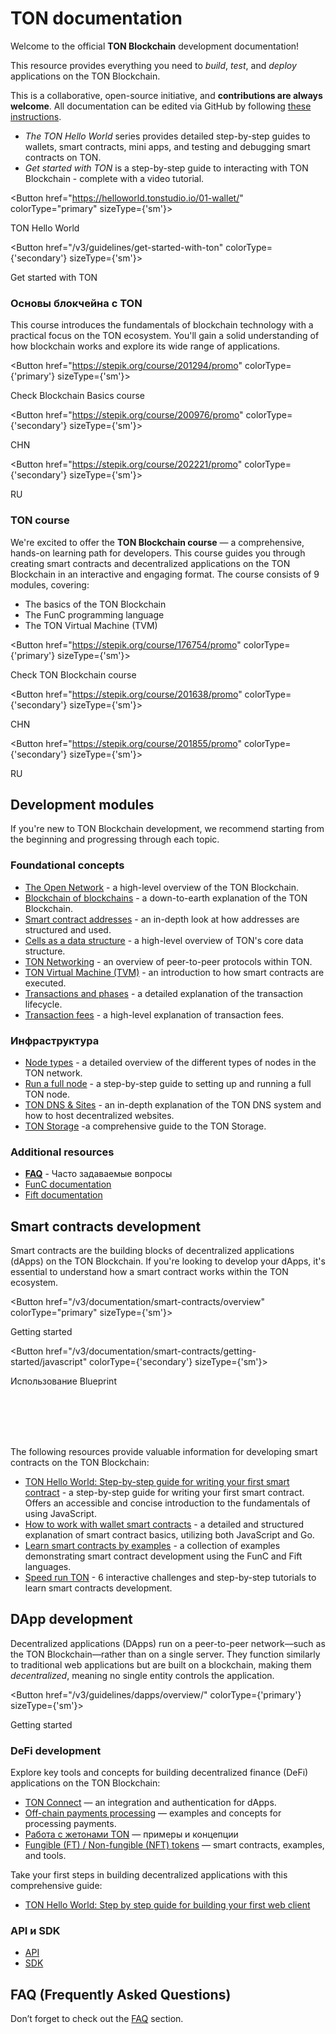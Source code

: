 

# TON documentation

Welcome to the official **TON Blockchain** development documentation!

This resource provides everything you need to _build_, _test_, and _deploy_ applications on the TON Blockchain.

This is a collaborative, open-source initiative, and **contributions are always welcome**. All documentation can be edited via GitHub by following [these instructions](/v3/contribute).

- _The TON Hello World_ series provides detailed step-by-step guides to wallets, smart contracts, mini apps, and testing and debugging smart contracts on TON.
- _Get started with TON_ is a step-by-step guide to interacting with TON Blockchain - complete with a video tutorial.

<Button href="https://helloworld.tonstudio.io/01-wallet/"
        colorType="primary" sizeType={'sm'}>

TON Hello World

</Button>

<Button href="/v3/guidelines/get-started-with-ton" colorType={'secondary'} sizeType={'sm'}>

Get started with TON

</Button>

### Основы блокчейна с TON

This course introduces the fundamentals of blockchain technology with a practical focus on the TON ecosystem. You'll gain a solid understanding of how blockchain works and explore its wide range of applications.

<Button href="https://stepik.org/course/201294/promo"
        colorType={'primary'} sizeType={'sm'}>

Check Blockchain Basics course

</Button>

<Button href="https://stepik.org/course/200976/promo"
        colorType={'secondary'} sizeType={'sm'}>

CHN

</Button>

<Button href="https://stepik.org/course/202221/promo"
        colorType={'secondary'} sizeType={'sm'}>

RU

</Button>

### TON course

We're excited to offer the **TON Blockchain course** — a comprehensive, hands-on learning path for developers. This course guides you through creating smart contracts and decentralized applications on the TON Blockchain in an interactive and engaging format.
The course consists of 9 modules, covering:

- The basics of the TON Blockchain
- The FunC programming language
- The TON Virtual Machine (TVM)

<Button href="https://stepik.org/course/176754/promo"
        colorType={'primary'} sizeType={'sm'}>

Check TON Blockchain course

</Button>

<Button href="https://stepik.org/course/201638/promo"
        colorType={'secondary'} sizeType={'sm'}>

CHN

</Button>

<Button href="https://stepik.org/course/201855/promo"
        colorType={'secondary'} sizeType={'sm'}>

RU

</Button>

## Development modules

If you're new to TON Blockchain development, we recommend starting from the beginning and progressing through each topic.

### Foundational concepts

- [The Open Network](/v3/concepts/dive-into-ton/introduction) - a high-level overview of the TON Blockchain.
- [Blockchain of blockchains](/v3/concepts/dive-into-ton/ton-blockchain/blockchain-of-blockchains) - a down-to-earth explanation of the TON Blockchain.
- [Smart contract addresses](/v3/documentation/smart-contracts/addresses) - an in-depth look at how addresses are structured and used.
- [Cells as a data structure](/v3/concepts/dive-into-ton/ton-blockchain/cells-as-data-storage) - a high-level overview of TON's core data structure.
- [TON Networking](/v3/concepts/dive-into-ton/ton-blockchain/ton-networking) - an overview of peer-to-peer protocols within TON.
- [TON Virtual Machine (TVM)](/v3/documentation/tvm/tvm-overview) - an introduction to how smart contracts are executed.
- [Transactions and phases](/v3/documentation/tvm/tvm-overview#transactions-and-phases) - a detailed explanation of the transaction lifecycle.
- [Transaction fees](/v3/documentation/smart-contracts/transaction-fees/fees) - a high-level explanation of transaction fees.

### Инфраструктура

- [Node types](/v3/documentation/infra/nodes/node-types) - a detailed overview of the different types of nodes in the TON network.
- [Run a full node](/v3/guidelines/nodes/running-nodes/full-node) - a step-by-step guide to setting up and running a full TON node.
- [TON DNS & Sites](/v3/guidelines/web3/ton-dns/dns) - an in-depth explanation of the TON DNS system and how to host decentralized websites.
- [TON Storage](/v3/guidelines/web3/ton-storage/storage-daemon) -a comprehensive guide to the TON Storage.

### Additional resources

- [**FAQ**](/v3/documentation/faq) - Часто задаваемые вопросы
- [FunC documentation](/v3/documentation/smart-contracts/func/overview)
- [Fift documentation](/v3/documentation/smart-contracts/fift/overview)

## Smart contracts development

Smart contracts are the building blocks of decentralized applications (dApps) on the TON Blockchain.
If you're looking to develop your dApps, it's essential to understand how a smart contract works within the TON ecosystem.

<Button href="/v3/documentation/smart-contracts/overview"
        colorType="primary" sizeType={'sm'}>

Getting started

</Button>

<Button href="/v3/documentation/smart-contracts/getting-started/javascript" colorType={'secondary'} sizeType={'sm'}>

Использование Blueprint

</Button>

<br></br><br></br>

The following resources provide valuable information for developing smart contracts on the TON Blockchain:

- [TON Hello World: Step-by-step guide for writing your first smart contract](https://helloworld.tonstudio.io/02-contract/) - a step-by-step guide for writing your first smart contract. Offers an accessible and concise introduction to the fundamentals of using JavaScript.
- [How to work with wallet smart contracts](/v3/guidelines/smart-contracts/howto/wallet) - a detailed and structured explanation of smart contract basics, utilizing both JavaScript and Go.
- [Learn smart contracts by examples](/v3/documentation/smart-contracts/contracts-specs/examples) - a collection of examples demonstrating smart contract development using the FunC and Fift languages.
- [Speed run TON](/v3/documentation/smart-contracts/contracts-specs/examples) - 6 interactive challenges and step-by-step tutorials to learn smart contracts development.

## DApp development

Decentralized applications (DApps) run on a peer-to-peer network—such as the TON Blockchain—rather than on a single server.
They function similarly to traditional web applications but are built on a blockchain, making them _decentralized_, meaning no single entity controls the application.

<Button href="/v3/guidelines/dapps/overview/" colorType={'primary'} sizeType={'sm'}>

Getting started

</Button>

### DeFi development

Explore key tools and concepts for building decentralized finance (DeFi) applications on the TON Blockchain:

- [TON Connect](/v3/guidelines/ton-connect/overview) — an integration and authentication for dApps.
- [Off-chain payments processing](/v3/guidelines/dapps/asset-processing/payments-processing) — examples and concepts for processing payments.
- [Работа с жетонами TON](/v3/guidelines/dapps/asset-processing/jettons) — примеры и концепции
- [Fungible (FT) / Non-fungible (NFT) tokens](/v3/documentation/dapps/defi/tokens) — smart contracts, examples, and tools.

Take your first steps in building decentralized applications with this comprehensive guide:

- [TON Hello World: Step by step guide for building your first web client](https://helloworld.tonstudio.io/03-client/)

### API и SDK

- [API](/v3/guidelines/dapps/apis-sdks/api-types)
- [SDK](/v3/guidelines/dapps/apis-sdks/sdk)

## FAQ (Frequently Asked Questions)

Don’t forget to check out the [FAQ](/v3/documentation/faq) section.

<Feedback />
